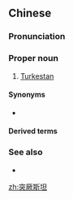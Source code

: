 ==Chinese==
{{zh-forms|gloss=-|type=22}}

===Pronunciation===
{{zh-pron
|m=突juésītǎn,cap=y,2cap=y
|c=dat6 kyut3 si1 taan2
|cat=pn
}}

===Proper noun===
{{zh-proper noun}}

# {{lb|zh|historical}} [[Turkestan]] {{gloss|a historical region in Asia}}

====Synonyms====
* {{zh-l|土耳其斯坦}}

====Derived terms====
{{zh-der|東突厥斯坦}}

===See also===
* {{zh-l|新疆}}

[[zh:突厥斯坦]]